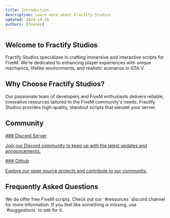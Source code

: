 ```yaml
---
title: Introduction
description: Learn more about Fractify Studios
updated: 2024-10-26
authors: [feenko]
---
```


## Welcome to Fractify Studios

Fractify Studios specializes in crafting immersive and interactive scripts for FiveM. We’re dedicated to enhancing player experiences with unique mechanics, lifelike environments, and realistic scenarios in GTA V.

## Why Choose Fractify Studios?

Our passionate team of developers and FiveM enthusiasts delivers reliable, innovative resources tailored to the FiveM community's needs. Fractify Studios provides high-quality, standout scripts that elevate your server.

## Community

<Cards>
<a href="https://discord.gg/fractify" className="no-underline">
<Card>
### Discord Server

Join our Discord community to keep up with the latest updates and announcements.

</Card>
</a>

<a href="https://github.com/Fractify-Studios" className="no-underline">
<Card>
### Github

Explore our open source projects and contribute to our community.

</Card>
</a>
</Cards>

## Frequently Asked Questions

<Accordions>
  <Accordion title='Do you offer any free scripts?'>We do offer free FiveM scripts. Check out our `#resources` discord channel for more information. If you feel like something is missing, use `#suggestions` to ask for it.</Accordion>
</Accordions>
